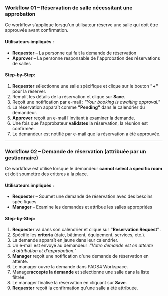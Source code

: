 ### **Workflow 01 – Réservation de salle nécessitant une approbation**

Ce workflow s'applique lorsqu'un utilisateur réserve une salle qui doit être approuvée avant confirmation.

#### Utilisateurs impliqués :

* **Requester** – La personne qui fait la demande de réservation
* **Approver** – La personne responsable de l'approbation des réservations de salles

#### Step-by-Step:

1. **Requester** sélectionne une salle spécifique et clique sur le bouton **"+"** pour la réserver.
2. Remplit les détails de la réservation et clique sur **Save**.
3. Reçoit une notification par e-mail : *"Your booking is awaiting approval."*
4. La réservation apparaît comme **"Pending"** dans le calendrier du demandeur.
5. **Approver** reçoit un e-mail l'invitant à examiner la demande.
6. Une fois que l'approbateur **validates** la réservation, la réunion est confirmée.
7. Le demandeur est notifié par e-mail que la réservation a été approuvée.

***

### **Workflow 02 – Demande de réservation (attribuée par un gestionnaire)**

Ce workflow est utilisé lorsque le demandeur **cannot select a specific room** et doit soumettre des critères à la place.

#### Utilisateurs impliqués :

* **Requester** – Soumet une demande de réservation avec des besoins spécifiques
* **Manager** – Examine les demandes et attribue les salles appropriées

#### Step-by-Step:

1. **Requester** va dans son calendrier et clique sur **"Reservation Request"**.
2. Spécifie les **criteria** (date, bâtiment, équipement, services, etc.).
3. La demande apparaît en jaune dans leur calendrier.
4. Un e-mail est envoyé au demandeur :*"Votre demande est en attente d'attribution et d'approbation."*
5. **Manager** reçoit une notification d'une demande de réservation en attente.
6. Le manager ouvre la demande dans PADS4 Workspace.
7. Manager**accepte la demande** et sélectionne une salle dans la liste filtrée.
8. Le manager finalise la réservation en cliquant sur **Save**.
9. **Requester** reçoit la confirmation qu'une salle a été attribuée.
